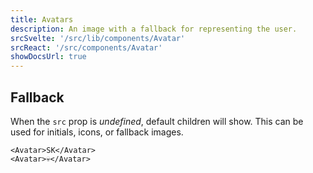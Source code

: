 ```yaml
---
title: Avatars
description: An image with a fallback for representing the user.
srcSvelte: '/src/lib/components/Avatar'
srcReact: '/src/components/Avatar'
showDocsUrl: true
---
```



## Fallback

When the `src` prop is _undefined_, default children will show. This can be used for initials, icons, or fallback images.

```tsx
<Avatar>SK</Avatar>
<Avatar>💀</Avatar>
```
